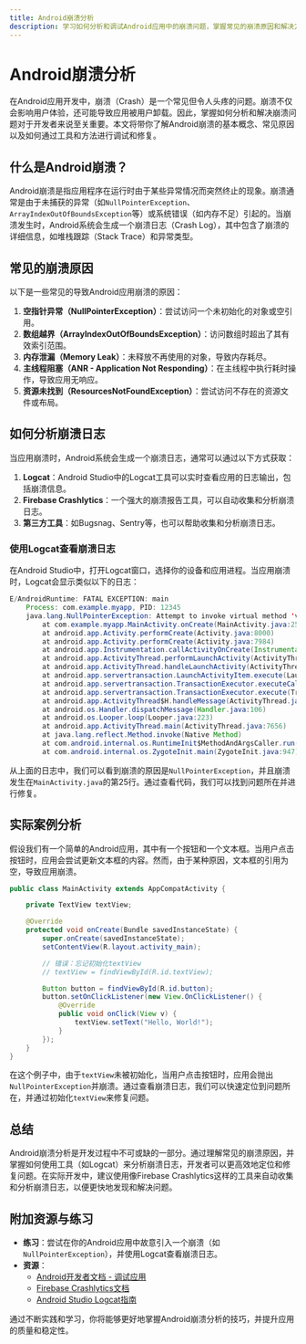 ```yaml
---
title: Android崩溃分析
description: 学习如何分析和调试Android应用中的崩溃问题，掌握常见的崩溃原因和解决方法。
---
```


# Android崩溃分析

在Android应用开发中，崩溃（Crash）是一个常见但令人头疼的问题。崩溃不仅会影响用户体验，还可能导致应用被用户卸载。因此，掌握如何分析和解决崩溃问题对于开发者来说至关重要。本文将带你了解Android崩溃的基本概念、常见原因以及如何通过工具和方法进行调试和修复。

## 什么是Android崩溃？

Android崩溃是指应用程序在运行时由于某些异常情况而突然终止的现象。崩溃通常是由于未捕获的异常（如`NullPointerException`、`ArrayIndexOutOfBoundsException`等）或系统错误（如内存不足）引起的。当崩溃发生时，Android系统会生成一个崩溃日志（Crash Log），其中包含了崩溃的详细信息，如堆栈跟踪（Stack Trace）和异常类型。

## 常见的崩溃原因

以下是一些常见的导致Android应用崩溃的原因：

1. **空指针异常（NullPointerException）**：尝试访问一个未初始化的对象或空引用。
2. **数组越界（ArrayIndexOutOfBoundsException）**：访问数组时超出了其有效索引范围。
3. **内存泄漏（Memory Leak）**：未释放不再使用的对象，导致内存耗尽。
4. **主线程阻塞（ANR - Application Not Responding）**：在主线程中执行耗时操作，导致应用无响应。
5. **资源未找到（ResourcesNotFoundException）**：尝试访问不存在的资源文件或布局。

## 如何分析崩溃日志

当应用崩溃时，Android系统会生成一个崩溃日志，通常可以通过以下方式获取：

1. **Logcat**：Android Studio中的Logcat工具可以实时查看应用的日志输出，包括崩溃信息。
2. **Firebase Crashlytics**：一个强大的崩溃报告工具，可以自动收集和分析崩溃日志。
3. **第三方工具**：如Bugsnag、Sentry等，也可以帮助收集和分析崩溃日志。

### 使用Logcat查看崩溃日志

在Android Studio中，打开Logcat窗口，选择你的设备和应用进程。当应用崩溃时，Logcat会显示类似以下的日志：

```java
E/AndroidRuntime: FATAL EXCEPTION: main
    Process: com.example.myapp, PID: 12345
    java.lang.NullPointerException: Attempt to invoke virtual method 'void android.widget.TextView.setText(java.lang.CharSequence)' on a null object reference
        at com.example.myapp.MainActivity.onCreate(MainActivity.java:25)
        at android.app.Activity.performCreate(Activity.java:8000)
        at android.app.Activity.performCreate(Activity.java:7984)
        at android.app.Instrumentation.callActivityOnCreate(Instrumentation.java:1309)
        at android.app.ActivityThread.performLaunchActivity(ActivityThread.java:3422)
        at android.app.ActivityThread.handleLaunchActivity(ActivityThread.java:3601)
        at android.app.servertransaction.LaunchActivityItem.execute(LaunchActivityItem.java:85)
        at android.app.servertransaction.TransactionExecutor.executeCallbacks(TransactionExecutor.java:135)
        at android.app.servertransaction.TransactionExecutor.execute(TransactionExecutor.java:95)
        at android.app.ActivityThread$H.handleMessage(ActivityThread.java:2066)
        at android.os.Handler.dispatchMessage(Handler.java:106)
        at android.os.Looper.loop(Looper.java:223)
        at android.app.ActivityThread.main(ActivityThread.java:7656)
        at java.lang.reflect.Method.invoke(Native Method)
        at com.android.internal.os.RuntimeInit$MethodAndArgsCaller.run(RuntimeInit.java:592)
        at com.android.internal.os.ZygoteInit.main(ZygoteInit.java:947)
```

从上面的日志中，我们可以看到崩溃的原因是`NullPointerException`，并且崩溃发生在`MainActivity.java`的第25行。通过查看代码，我们可以找到问题所在并进行修复。

## 实际案例分析

假设我们有一个简单的Android应用，其中有一个按钮和一个文本框。当用户点击按钮时，应用会尝试更新文本框的内容。然而，由于某种原因，文本框的引用为空，导致应用崩溃。

```java
public class MainActivity extends AppCompatActivity {

    private TextView textView;

    @Override
    protected void onCreate(Bundle savedInstanceState) {
        super.onCreate(savedInstanceState);
        setContentView(R.layout.activity_main);

        // 错误：忘记初始化textView
        // textView = findViewById(R.id.textView);

        Button button = findViewById(R.id.button);
        button.setOnClickListener(new View.OnClickListener() {
            @Override
            public void onClick(View v) {
                textView.setText("Hello, World!");
            }
        });
    }
}
```

在这个例子中，由于`textView`未被初始化，当用户点击按钮时，应用会抛出`NullPointerException`并崩溃。通过查看崩溃日志，我们可以快速定位到问题所在，并通过初始化`textView`来修复问题。

## 总结

Android崩溃分析是开发过程中不可或缺的一部分。通过理解常见的崩溃原因，并掌握如何使用工具（如Logcat）来分析崩溃日志，开发者可以更高效地定位和修复问题。在实际开发中，建议使用像Firebase Crashlytics这样的工具来自动收集和分析崩溃日志，以便更快地发现和解决问题。

## 附加资源与练习

- **练习**：尝试在你的Android应用中故意引入一个崩溃（如`NullPointerException`），并使用Logcat查看崩溃日志。
- **资源**：
  - [Android开发者文档 - 调试应用](https://developer.android.com/studio/debug)
  - [Firebase Crashlytics文档](https://firebase.google.com/docs/crashlytics)
  - [Android Studio Logcat指南](https://developer.android.com/studio/debug/am-logcat)

通过不断实践和学习，你将能够更好地掌握Android崩溃分析的技巧，并提升应用的质量和稳定性。